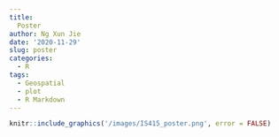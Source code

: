 ```yaml
---
title: 
  Poster
author: Ng Xun Jie
date: '2020-11-29'
slug: poster
categories:
  - R
tags:
  - Geospatial
  - plot
  - R Markdown
---
```



```r
knitr::include_graphics('/images/IS415_poster.png', error = FALSE)
```
